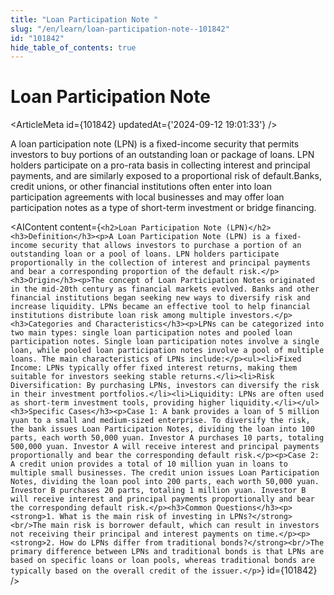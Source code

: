 ```yaml
---
title: "Loan Participation Note "
slug: "/en/learn/loan-participation-note--101842"
id: "101842"
hide_table_of_contents: true
---
```



# Loan Participation Note 

<ArticleMeta id={101842} updatedAt={'2024-09-12 19:01:33'} />
<div className='border-solid border-b border-t-0 my-4 border-[var(--ifm-color-gray-300)]' />

A loan participation note (LPN) is a fixed-income security that permits investors to buy portions of an outstanding loan or package of loans. LPN holders participate on a pro-rata basis in collecting interest and principal payments, and are similarly exposed to a proportional risk of default.Banks, credit unions, or other financial institutions often enter into loan participation agreements with local businesses and may offer loan participation notes as a type of short-term investment or bridge financing.

<AIContent content={`<h2>Loan Participation Note (LPN)</h2><h3>Definition</h3><p>A Loan Participation Note (LPN) is a fixed-income security that allows investors to purchase a portion of an outstanding loan or a pool of loans. LPN holders participate proportionally in the collection of interest and principal payments and bear a corresponding proportion of the default risk.</p><h3>Origin</h3><p>The concept of Loan Participation Notes originated in the mid-20th century as financial markets evolved. Banks and other financial institutions began seeking new ways to diversify risk and increase liquidity. LPNs became an effective tool to help financial institutions distribute loan risk among multiple investors.</p><h3>Categories and Characteristics</h3><p>LPNs can be categorized into two main types: single loan participation notes and pooled loan participation notes. Single loan participation notes involve a single loan, while pooled loan participation notes involve a pool of multiple loans. The main characteristics of LPNs include:</p><ul><li>Fixed Income: LPNs typically offer fixed interest returns, making them suitable for investors seeking stable returns.</li><li>Risk Diversification: By purchasing LPNs, investors can diversify the risk in their investment portfolios.</li><li>Liquidity: LPNs are often used as short-term investment tools, providing higher liquidity.</li></ul><h3>Specific Cases</h3><p>Case 1: A bank provides a loan of 5 million yuan to a small and medium-sized enterprise. To diversify the risk, the bank issues Loan Participation Notes, dividing the loan into 100 parts, each worth 50,000 yuan. Investor A purchases 10 parts, totaling 500,000 yuan. Investor A will receive interest and principal payments proportionally and bear the corresponding default risk.</p><p>Case 2: A credit union provides a total of 10 million yuan in loans to multiple small businesses. The credit union issues Loan Participation Notes, dividing the loan pool into 200 parts, each worth 50,000 yuan. Investor B purchases 20 parts, totaling 1 million yuan. Investor B will receive interest and principal payments proportionally and bear the corresponding default risk.</p><h3>Common Questions</h3><p><strong>1. What is the main risk of investing in LPNs?</strong><br/>The main risk is borrower default, which can result in investors not receiving their principal and interest payments on time.</p><p><strong>2. How do LPNs differ from traditional bonds?</strong><br/>The primary difference between LPNs and traditional bonds is that LPNs are based on specific loans or loan pools, whereas traditional bonds are typically based on the overall credit of the issuer.</p>`} id={101842} />
